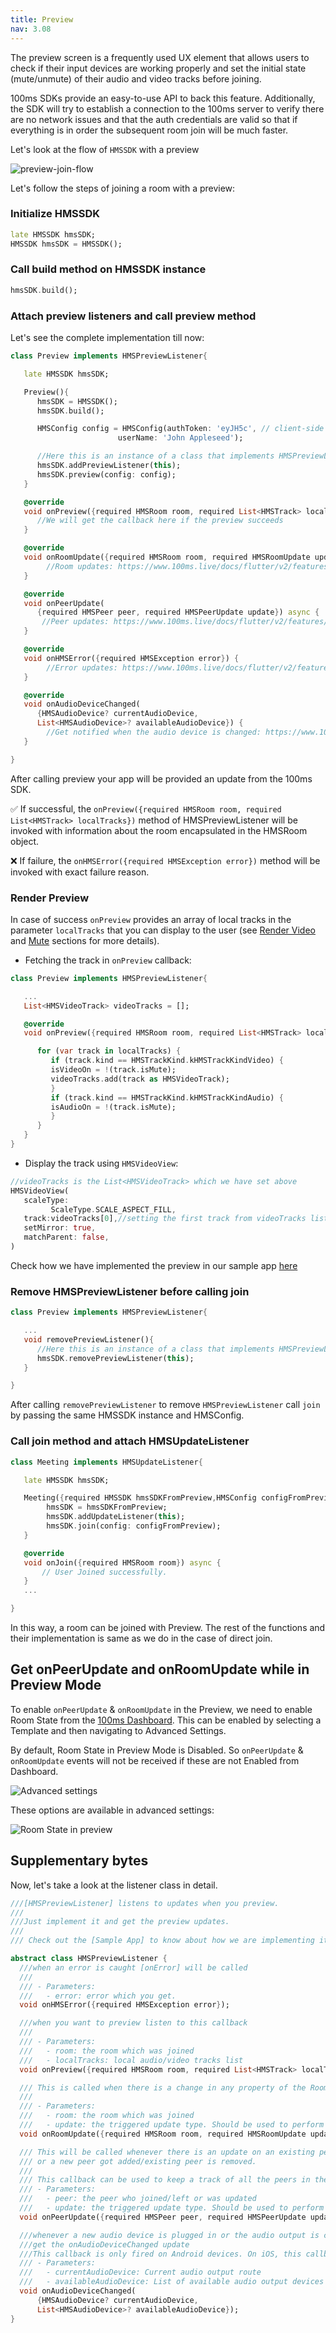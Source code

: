 ```yaml
---
title: Preview
nav: 3.08
---
```


The preview screen is a frequently used UX element that allows users to check if their input devices are working properly and set the initial state (mute/unmute) of their audio and video tracks before joining. 

100ms SDKs provide an easy-to-use API to back this feature. Additionally, the SDK will try to establish a connection to the 100ms server to verify there are no network issues and that the auth credentials are valid so that if everything is in order the subsequent room join will be much faster.

Let's look at the flow of `HMSSDK` with a preview 

![preview-join-flow](/docs/v2/flutter-preview-join-flow.png)

Let's follow the steps of joining a room with a preview:

<div className="steps-container">

### Initialize HMSSDK 

```dart
late HMSSDK hmsSDK;
HMSSDK hmsSDK = HMSSDK();
```

### Call build method on HMSSDK instance

```dart 
hmsSDK.build();
```

### Attach preview listeners and call preview method 

Let's see the complete implementation till now:

```dart 
class Preview implements HMSPreviewListener{

   late HMSSDK hmsSDK;

   Preview(){
      hmsSDK = HMSSDK();
      hmsSDK.build();

      HMSConfig config = HMSConfig(authToken: 'eyJH5c', // client-side token generated from your token service 
                        userName: 'John Appleseed');

      //Here this is an instance of a class that implements HMSPreviewListener i.e. Preview
      hmsSDK.addPreviewListener(this);
      hmsSDK.preview(config: config);
   }

   @override
   void onPreview({required HMSRoom room, required List<HMSTrack> localTracks}) {
      //We will get the callback here if the preview succeeds
   }

   @override
   void onRoomUpdate({required HMSRoom room, required HMSRoomUpdate update}) {
        //Room updates: https://www.100ms.live/docs/flutter/v2/features/update-listener-enums#hms-room-update
   }

   @override
   void onPeerUpdate(
      {required HMSPeer peer, required HMSPeerUpdate update}) async {
       //Peer updates: https://www.100ms.live/docs/flutter/v2/features/update-listener-enums#hms-peer-update
   }

   @override
   void onHMSError({required HMSException error}) {
        //Error updates: https://www.100ms.live/docs/flutter/v2/features/error-handling#hms-exception
   }

   @override
   void onAudioDeviceChanged(
      {HMSAudioDevice? currentAudioDevice,
      List<HMSAudioDevice>? availableAudioDevice}) {
        //Get notified when the audio device is changed: https://www.100ms.live/docs/flutter/v2/features/audio-output-routing#adding-audio-device-change-event-listener-android-only
   }

}
```

After calling preview your app will be provided an update from the 100ms SDK.

✅ If successful, the `onPreview({required HMSRoom room, required List<HMSTrack> localTracks})` method of HMSPreviewListener will be invoked with information about the room encapsulated in the HMSRoom object.

❌ If failure, the `onHMSError({required HMSException error})` method will be invoked with exact failure reason.

### Render Preview 

In case of success `onPreview` provides an array of local tracks in the parameter `localTracks` that you can display to the user (see [Render Video](render-video) and [Mute](mute) sections for more details).

- Fetching the track in `onPreview` callback:

```dart
class Preview implements HMSPreviewListener{

   ...
   List<HMSVideoTrack> videoTracks = [];

   @override
   void onPreview({required HMSRoom room, required List<HMSTrack> localTracks}) {

      for (var track in localTracks) {
         if (track.kind == HMSTrackKind.kHMSTrackKindVideo) {
         isVideoOn = !(track.isMute);
         videoTracks.add(track as HMSVideoTrack);
         }
         if (track.kind == HMSTrackKind.kHMSTrackKindAudio) {
         isAudioOn = !(track.isMute);
         }
      }
   } 
}
```

- Display the track using `HMSVideoView`:

```dart 
//videoTracks is the List<HMSVideoTrack> which we have set above
HMSVideoView(
   scaleType:
         ScaleType.SCALE_ASPECT_FILL,
   track:videoTracks[0],//setting the first track from videoTracks list to render on screen
   setMirror: true,
   matchParent: false,
)
```

Check how we have implemented the preview in our sample app [here](https://github.com/100mslive/100ms-flutter/tree/main/example/lib/preview)

### Remove HMSPreviewListener before calling join

```dart
class Preview implements HMSPreviewListener{

   ...
   void removePreviewListener(){
      //Here this is an instance of a class that implements HMSPreviewListener i.e. Preview
      hmsSDK.removePreviewListener(this);
   }

}
```

After calling `removePreviewListener` to remove `HMSPreviewListener` call `join` by passing the same HMSSDK instance and HMSConfig.

### Call join method and attach HMSUpdateListener

```dart 
class Meeting implements HMSUpdateListener{

   late HMSSDK hmsSDK;

   Meeting({required HMSSDK hmsSDKFromPreview,HMSConfig configFromPreview}){
        hmsSDK = hmsSDKFromPreview;
        hmsSDK.addUpdateListener(this);
        hmsSDK.join(config: configFromPreview);
   }

   @override
   void onJoin({required HMSRoom room}) async {
       // User Joined successfully.
   }
   ...

}
```
In this way, a room can be joined with Preview.
The rest of the functions and their implementation is same as we do in the case of direct join.

</div>

## Get onPeerUpdate and onRoomUpdate while in Preview Mode

To enable `onPeerUpdate` & `onRoomUpdate` in the Preview, we need to enable Room State from the [100ms Dashboard](https://dashboard.100ms.live/).
This can be enabled by selecting a Template and then navigating to Advanced Settings.

By default, Room State in Preview Mode is Disabled. So `onPeerUpdate` & `onRoomUpdate` events will not be received if these are not Enabled from Dashboard.

![Advanced settings](/docs/v2/flutter-advanced-settings.png)

These options are available in advanced settings:

![Room State in preview](/docs/v2/flutter-room-state-in-preview.png)

## Supplementary bytes
Now, let's take a look at the listener class in detail.

```dart
///[HMSPreviewListener] listens to updates when you preview.
///
///Just implement it and get the preview updates.
///
/// Check out the [Sample App] to know about how we are implementing it: https://github.com/100mslive/100ms-flutter.

abstract class HMSPreviewListener {
  ///when an error is caught [onError] will be called
  ///
  /// - Parameters:
  ///   - error: error which you get.
  void onHMSError({required HMSException error});

  ///when you want to preview listen to this callback
  ///
  /// - Parameters:
  ///   - room: the room which was joined
  ///   - localTracks: local audio/video tracks list
  void onPreview({required HMSRoom room, required List<HMSTrack> localTracks});

  /// This is called when there is a change in any property of the Room
  ///
  /// - Parameters:
  ///   - room: the room which was joined
  ///   - update: the triggered update type. Should be used to perform different UI Actions
  void onRoomUpdate({required HMSRoom room, required HMSRoomUpdate update});

  /// This will be called whenever there is an update on an existing peer
  /// or a new peer got added/existing peer is removed.
  ///
  /// This callback can be used to keep a track of all the peers in the room
  /// - Parameters:
  ///   - peer: the peer who joined/left or was updated
  ///   - update: the triggered update type. Should be used to perform different UI Actions
  void onPeerUpdate({required HMSPeer peer, required HMSPeerUpdate update});

  ///whenever a new audio device is plugged in or the audio output is changed we
  ///get the onAudioDeviceChanged update
  ///This callback is only fired on Android devices. On iOS, this callback will not be triggered.
  /// - Parameters:
  ///   - currentAudioDevice: Current audio output route
  ///   - availableAudioDevice: List of available audio output devices
  void onAudioDeviceChanged(
      {HMSAudioDevice? currentAudioDevice,
      List<HMSAudioDevice>? availableAudioDevice});
}
```
